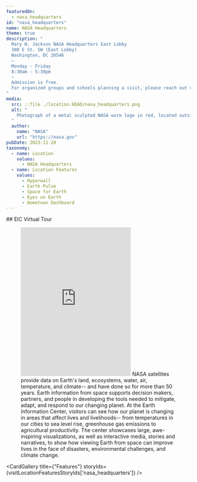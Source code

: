 ```yaml
---
featuredOn:
  - nasa_headquarters
id: "nasa_headquarters"
name: NASA Headquarters
theme: true
description: "
  Mary W. Jackson NASA Headquarters East Lobby
  300 E St. SW (East Lobby)
  Washington, DC 20546
  —
  Monday - Friday
  8:30am - 5:30pm
  —
  Admission is free.
  For organized groups and schools planning a visit, please reach out via our contact form.
"
media:
  src: ::file ./location.HEAD/nasa_headquarters.png
  alt: "
    Photograph of a metal sculpted NASA worm logo in red, located outside the Mary W. Jackson NASA Headquarters.
  "
  author:
    name: "NASA"
    url: "https://nasa.gov"
pubDate: 2023-11-28
taxonomy:
  - name: Location
    values: 
      - NASA Headquarters
  - name: Location Features
    values:
      - Hyperwall
      - Earth Pulse
      - Space for Earth
      - Eyes on Earth
      - Hometown Dashboard
---
```



<Block style={{paddingBottom:0}}>
  <Prose>
  ## EIC Virtual Tour
  </Prose>
</Block>
<Block>
  <Figure>
    <Embed
      height="405"
      src="https://www.youtube.com/embed/2nzAHdqu2QI"
      title="A Virtual tour of the Earth Information Center"
    />
    <Caption>
      NASA satellites provide data on Earth's land, ecosystems, water, air, temperature, and climate-- and have done so for more than 50 years. 
      Earth information from space supports decision makers, partners, and people in developing the tools needed to mitigate, adapt, and respond to our changing planet. 
      At the Earth Information Center, visitors can see how our planet is changing in areas that affect lives and livelihoods-- from temperatures in our cities to sea level rise, greenhouse gas emissions to agricultural productivity. 
      The center showcases large, awe-inspiring visualizations, as well as interactive media, stories and narratives, to show how viewing Earth from space can improve lives in the face of disasters, environmental challenges, and climate change. 
    </Caption>
  </Figure>
</Block>

<CardGallery
  title={"Features"}
  storyIds={visitLocationFeaturesStoryIds['nasa_headquarters']}
/>

